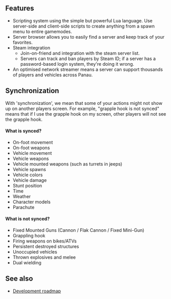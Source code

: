 ==Features==

* Scripting system using the simple but powerful Lua language. Use server-side and client-side scripts to create anything from a spawn menu to entire gamemodes.
* Server browser allows you to easily find a server and keep track of your favorites.
* Steam integration
** Join-on-friend and integration with the steam server list.
** Servers can track and ban players by Steam ID; if a server has a password-based login system, they're doing it wrong.
* An optimised network streamer means a server can support thousands of players and vehicles across Panau.

==Synchronization==

With 'synchronization', we mean that some of your actions might not show up on another players screen. For example, "grapple hook is not synced" means that if I use the grapple hook on my screen, other players will not see the grapple hook. 

====What is synced?====

* On-foot movement
* On-foot weapons
* Vehicle movement
* Vehicle weapons
* Vehicle mounted weapons (such as turrets in jeeps)
* Vehicle spawns
* Vehicle colors
* Vehicle damage
* Stunt position
* Time
* Weather
* Character models
* Parachute

====What is not synced?====

* Fixed Mounted Guns (Cannon / Flak Cannon / Fixed Mini-Gun)
* Grappling hook
* Firing weapons on bikes/ATVs
* Persistent destroyed structures
* Unoccupied vehicles
* Thrown explosives and melee
* Dual wielding

==See also==

* [[Development roadmap]]
